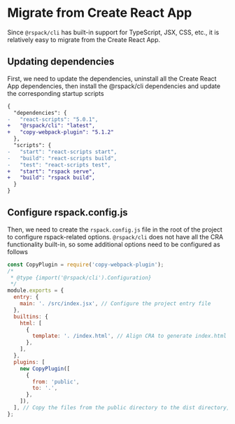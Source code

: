 # Migrate from Create React App

Since `@rspack/cli` has built-in support for TypeScript, JSX, CSS, etc., it is relatively easy to migrate from the Create React App.

## Updating dependencies

First, we need to update the dependencies, uninstall all the Create React App dependencies, then install the @rspack/cli dependencies and update the corresponding startup scripts

```diff title=package.json
{
  "dependencies": {
-   "react-scripts": "5.0.1",
+   "@rspack/cli": "latest",
+   "copy-webpack-plugin": "5.1.2"
  },
  "scripts": {
-   "start": "react-scripts start",
-   "build": "react-scripts build",
-   "test": "react-scripts test",
+   "start": "rspack serve",
+   "build": "rspack build",
  }
}
```

## Configure rspack.config.js

Then, we need to create the `rspack.config.js` file in the root of the project to configure rspack-related options. `@rspack/cli` does not have all the CRA functionality built-in, so some additional options need to be configured as follows

```js title=rspack.config.js
const CopyPlugin = require('copy-webpack-plugin');
/*
 * @type {import('@rspack/cli').Configuration}
 */
module.exports = {
  entry: {
    main: '. /src/index.jsx', // Configure the project entry file
  },
  builtins: {
    html: [
      {
        template: '. /index.html', // Align CRA to generate index.html
      },
    ],
  },
  plugins: [
    new CopyPlugin([
      {
        from: 'public',
        to: '.',
      },
    ]),
  ], // Copy the files from the public directory to the dist directory, aligning the behavior of the CRA
};
```
